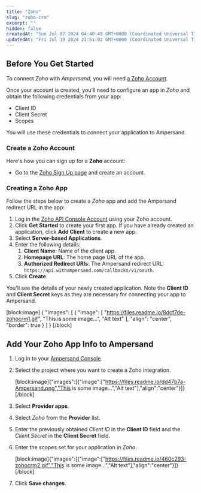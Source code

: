 ```yaml
---
title: "Zoho"
slug: "zoho-crm"
excerpt: ""
hidden: false
createdAt: "Sun Jul 07 2024 04:40:49 GMT+0000 (Coordinated Universal Time)"
updatedAt: "Fri Jul 19 2024 21:51:02 GMT+0000 (Coordinated Universal Time)"
---
```

## Before You Get Started

To connect _Zoho_ with _Ampersand_, you will need [a Zoho Account](https://www.zoho.com/crm/).

Once your account is created, you'll need to configure an app in _Zoho_ and obtain the following credentials from your app:

- Client ID
- Client Secret
- Scopes

You will use these credentials to connect your application to Ampersand.

### Create a Zoho Account

Here's how you can sign up for a **Zoho** account:

- Go to the [Zoho Sign Up page](https://www.zoho.com/crm/signup.html) and create an account.

### Creating a Zoho App

Follow the steps below to create a _Zoho_ app and add the Ampersand redirect URL in the app:

1. Log in the [Zoho API Console Account](https://api-console.zoho.com/) using your Zoho account.
2. Click **Get Started** to create your first app. If you have already created an application, click **Add Client** to create a new app.
3. Select **Server-based Applications**.
4. Enter the following details:
   1. **Client Name**: Name of the client app.
   2. **Homepage URL**: The home page URL of the app.
   3. **Authorized Redirect URIs**: The Ampersand redirect URL: `https://api.withampersand.com/callbacks/v1/oauth`.
5. Click **Create**.

You'll see the details of your newly created application. Note the **Client ID** and **Client Secret** keys as they are necessary for connecting your app to Ampersand.

[block:image]
{
  "images": [
    {
      "image": [
        "https://files.readme.io/8dcf7de-zohocrm1.gif",
        "This is some image...",
        "Alt text"
      ],
      "align": "center",
      "border": true
    }
  ]
}
[/block]


## Add Your Zoho App Info to Ampersand

1. Log in to your [Ampersand Console](https://console.withampersand.com).

2. Select the project where you want to create a Zoho integration.

   [block:image]{"images":[{"image":["https://files.readme.io/dd47b7a-Ampersand.png","This is some image...","Alt text"],"align":"center"}]}[/block]

3. Select **Provider apps**.

4. Select _Zoho_ from the **Provider** list.

5. Enter the previously obtained _Client ID_ in the **Client ID** field and the _Client Secret_ in the **Client Secret** field.

6. Enter the scopes set for your application in _Zoho_.

   [block:image]{"images":[{"image":["https://files.readme.io/460c293-zohocrm2.gif","This is some image...","Alt text"],"align":"center"}]}[/block]

7. Click **Save changes**.
